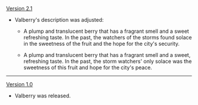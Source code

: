 {{Change History/Header}}
[[Version 2.1]]
*Valberry's description was adjusted:
**{{Color|Old description:}} A plump and translucent berry that has a fragrant smell and a sweet refreshing taste. In the past, the watchers of the storms found solace in the sweetness of the fruit and the hope for the city's security.
**{{Color|New description:}} A plump and translucent berry that has a fragrant smell and a sweet, refreshing taste. In the past, the storm watchers' only solace was the sweetness of this fruit and hope for the city's peace.
----
[[Version 1.0]]
*Valberry was released.
